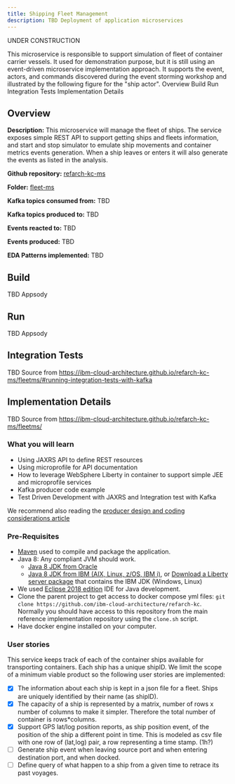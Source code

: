 ```yaml
---
title: Shipping Fleet Management
description: TBD Deployment of application microservices
---
```


<InlineNotification kind="warning">UNDER CONSTRUCTION</InlineNotification>

<PageDescription>
This microservice is responsible to support simulation of fleet of container carrier vessels. It used for demonstration purpose, but it is still using an event-driven microservice implementation approach. It supports the event, actors, and commands discovered during the event storming workshop and illustrated by the following figure for the "ship actor".
</PageDescription>

<AnchorLinks>
  <AnchorLink>Overview</AnchorLink>
  <AnchorLink>Build</AnchorLink>
  <AnchorLink>Run</AnchorLink>
  <AnchorLink>Integration Tests</AnchorLink>
  <AnchorLink>Implementation Details</AnchorLink>
</AnchorLinks>

## Overview

**Description:** This microservice will manage the fleet of ships. The service exposes simple REST API to support getting ships and fleets information, and start and stop simulator to emulate ship movements and container metrics events generation. When a ship leaves or enters it will also generate the events as listed in the analysis.

**Github repository:** [refarch-kc-ms](https://github.com/ibm-cloud-architecture/refarch-kc-ms)

**Folder:** [fleet-ms](https://github.com/ibm-cloud-architecture/refarch-kc-ms/tree/master/fleet-ms)

**Kafka topics consumed from:** TBD

**Kafka topics produced to:** TBD

**Events reacted to:** TBD

**Events produced:** TBD

**EDA Patterns implemented:** TBD

## Build

TBD Appsody

## Run

TBD Appsody

## Integration Tests

TBD Source from https://ibm-cloud-architecture.github.io/refarch-kc-ms/fleetms/#running-integration-tests-with-kafka

## Implementation Details

TBD Source from https://ibm-cloud-architecture.github.io/refarch-kc-ms/fleetms/

### What you will learn

* Using JAXRS API to define REST resources
* Using microprofile for API documentation
* How to leverage WebSphere Liberty in container to support simple JEE and microprofile services
* Kafka producer code example
* Test Driven Development with JAXRS and Integration test with Kafka

We recommend also reading the [producer design and coding considerations article](https://github.com/ibm-cloud-architecture/refarch-eda/blob/master/docs/kafka/producers.md)

### Pre-Requisites

* [Maven](https://maven.apache.org/install.html) used to compile and package the application.
* Java 8: Any compliant JVM should work.
  * [Java 8 JDK from Oracle](http://www.oracle.com/technetwork/java/javase/downloads/index.html)
  * [Java 8 JDK from IBM (AIX, Linux, z/OS, IBM i)](http://www.ibm.com/developerworks/java/jdk/),
    or [Download a Liberty server package](https://developer.ibm.com/assets/wasdev/#filter/assetTypeFilters=PRODUCT)
    that contains the IBM JDK (Windows, Linux)
* We used [Eclipse 2018 edition](https://www.eclipse.org/downloads/) IDE for Java development.
* Clone the parent project to get access to docker compose yml files: `git clone https://github.com/ibm-cloud-architecture/refarch-kc`. Normally you should have access to this repository from the main reference implementation repository using the `clone.sh` script.
* Have docker engine installed on your computer.

### User stories

This service keeps track of each of the container ships available for transporting containers. Each ship has a unique shipID. We limit the scope of a minimum viable product so the following user stories are implemented:

* [x] The information about each ship is kept in a json file for a fleet. Ships are uniquely identified by their name (as shipID).
* [x] The capacity of a ship is represented by a matrix, number of rows x number of columns to make it simpler. Therefore the total number of container is rows*columns.
* [x] Support GPS lat/log position reports, as ship position event, of the position of the ship a different point in time. This is modeled as csv file with one row of (lat,log) pair, a row representing a time stamp. (1h?)
* [ ] Generate ship event when leaving source port and when entering destination port, and when docked.
* [ ] Define query of what happen to a ship from a given time to retrace its past voyages.
